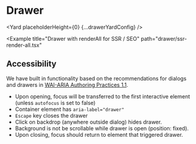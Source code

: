 



# Drawer

<Yard placeholderHeight={0} {...drawerYardConfig} />

<Example title="Drawer with anchor" path="drawer/anchors.tsx">
  <Anchors />
</Example>

<Example title="Drawer with different size" path="drawer/sizes.tsx">
  <Sizes />
</Example>

<Example
  title="Drawer with renderAll for SSR / SEO"
  path="drawer/ssr-render-all.tsx"
>
  <SSRRenderAll />
</Example>

## Accessibility

We have built in functionality based on the recommendations for dialogs and drawers in [WAI-ARIA Authoring Practices 1.1](https://www.w3.org/TR/wai-aria-practices/#dialog_drawer).

- Upon opening, focus will be transferred to the first interactive element (unless `autofocus` is set to false)
- Container element has `aria-label="drawer"`
- `Escape` key closes the drawer
- Click on backdrop (anywhere outside dialog) hides drawer.
- Background is not be scrollable while drawer is open (position: fixed).
- Upon closing, focus should return to element that triggered drawer.

<Exports
  component={DrawerExports}
  title="Drawer exports"
  path="baseui/drawer"
/>

